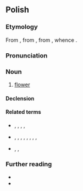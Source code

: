 ==Polish==
{{wp|lang=pl}}

===Etymology===
From {{inh|pl|sla-pro|*květъ}}, from {{der|pl|ine-pro|*ḱwoyt-o-|gloss=white, light}}, from {{m|ine-pro|*ḱweyt-||white}}, whence {{cog|en|white}}.

===Pronunciation===
{{pl-p|a=Pl-kwiat.ogg}}

===Noun===
{{pl-noun|m-in|dim=kwiatek}}

# [[flower]]

====Declension====
{{pl-decl-noun-m-in|dats=kwiatowi / kwiatu|locs=kwiecie}}

====Related terms====
* {{qualifier|verbs}} {{l|pl|kwiecić||to adorn with flowers}}, {{l|pl|kwitnąć||to bloom, to blossom}}, {{l|pl|przekwitać||to wither, to fade}}, {{l|pl|rozkwitać||to bloom, to blossom}}, {{l|pl|wykwitać||to effloresce, to appear}}
* {{qualifier|nouns}} {{l|pl|kwiaciarka||florist}}, {{l|pl|kwiaciarnia||florist's}}, {{l|pl|kwiatostan||inflorescence}}, {{l|pl|kwiatuszek}}, {{l|pl|kwiecie||blossom}}, {{l|pl|kwiecień||april}}, {{l|pl|kwietnik||flowerbed}}, {{l|pl|wykwit||efflorescence}}, {{l|pl|rozkwit||bloom, flowering, prime}}
* {{qualifier|adjectives}} {{l|pl|kwiatowy||floral}}, {{l|pl|kwiecisty||flowery}}, {{l|pl|kwietny}}

===Further reading===
* {{R:pl:WSJP}}
* {{R:PWN}}

{{C|pl|Botany|Flowers}}